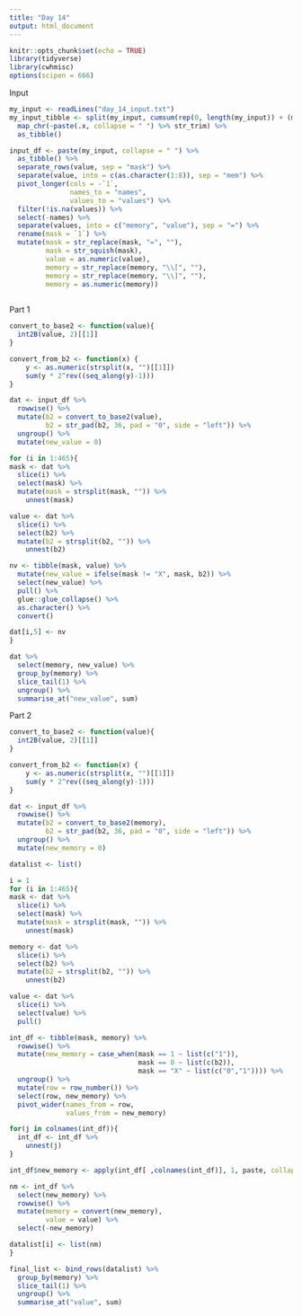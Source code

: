 ```yaml
---
title: "Day 14"
output: html_document
---
```


```r
knitr::opts_chunk$set(echo = TRUE)
library(tidyverse)
library(cwhmisc)
options(scipen = 666)
```

Input
```r
my_input <- readLines("day_14_input.txt")
my_input_tibble <- split(my_input, cumsum(rep(0, length(my_input)) + (my_input == ""))) %>% 
  map_chr(~paste(.x, collapse = " ") %>% str_trim) %>% 
  as_tibble()

input_df <- paste(my_input, collapse = " ") %>% 
  as_tibble() %>% 
  separate_rows(value, sep = "mask") %>% 
  separate(value, into = c(as.character(1:8)), sep = "mem") %>% 
  pivot_longer(cols = -`1`,
               names_to = "names",
               values_to = "values") %>% 
  filter(!is.na(values)) %>% 
  select(-names) %>% 
  separate(values, into = c("memory", "value"), sep = "=") %>% 
  rename(mask = `1`) %>% 
  mutate(mask = str_replace(mask, "=", ""),
         mask = str_squish(mask),
         value = as.numeric(value),
         memory = str_replace(memory, "\\[", ""),
         memory = str_replace(memory, "\\]", ""),
         memory = as.numeric(memory))
         
```

Part 1
```r
convert_to_base2 <- function(value){
  int2B(value, 2)[[1]]
}

convert_from_b2 <- function(x) {
    y <- as.numeric(strsplit(x, "")[[1]])
    sum(y * 2^rev((seq_along(y)-1)))
}

dat <- input_df %>% 
  rowwise() %>% 
  mutate(b2 = convert_to_base2(value),
         b2 = str_pad(b2, 36, pad = "0", side = "left")) %>% 
  ungroup() %>% 
  mutate(new_value = 0)

for (i in 1:465){
mask <- dat %>% 
  slice(i) %>% 
  select(mask) %>% 
  mutate(mask = strsplit(mask, "")) %>% 
    unnest(mask)

value <- dat %>% 
  slice(i) %>% 
  select(b2) %>% 
  mutate(b2 = strsplit(b2, "")) %>% 
    unnest(b2)

nv <- tibble(mask, value) %>% 
  mutate(new_value = ifelse(mask != "X", mask, b2)) %>% 
  select(new_value) %>% 
  pull() %>% 
  glue::glue_collapse() %>% 
  as.character() %>% 
  convert()

dat[i,5] <- nv
}

dat %>% 
  select(memory, new_value) %>% 
  group_by(memory) %>% 
  slice_tail(1) %>% 
  ungroup() %>% 
  summarise_at("new_value", sum)

```

Part 2
```r
convert_to_base2 <- function(value){
  int2B(value, 2)[[1]]
}

convert_from_b2 <- function(x) {
    y <- as.numeric(strsplit(x, "")[[1]])
    sum(y * 2^rev((seq_along(y)-1)))
}

dat <- input_df %>% 
  rowwise() %>% 
  mutate(b2 = convert_to_base2(memory),
         b2 = str_pad(b2, 36, pad = "0", side = "left")) %>% 
  ungroup() %>% 
  mutate(new_memory = 0)

datalist <- list()

i = 1
for (i in 1:465){
mask <- dat %>% 
  slice(i) %>% 
  select(mask) %>% 
  mutate(mask = strsplit(mask, "")) %>% 
    unnest(mask)

memory <- dat %>% 
  slice(i) %>% 
  select(b2) %>% 
  mutate(b2 = strsplit(b2, "")) %>% 
    unnest(b2)

value <- dat %>% 
  slice(i) %>% 
  select(value) %>% 
  pull()

int_df <- tibble(mask, memory) %>% 
  rowwise() %>% 
  mutate(new_memory = case_when(mask == 1 ~ list(c("1")),
                                mask == 0 ~ list(c(b2)),
                                mask == "X" ~ list(c("0","1")))) %>% 
  ungroup() %>% 
  mutate(row = row_number()) %>% 
  select(row, new_memory) %>% 
  pivot_wider(names_from = row,
              values_from = new_memory)

for(j in colnames(int_df)){
  int_df <- int_df %>% 
    unnest(j)
}

int_df$new_memory <- apply(int_df[ ,colnames(int_df)], 1, paste, collapse = "")

nm <- int_df %>% 
  select(new_memory) %>% 
  rowwise() %>% 
  mutate(memory = convert(new_memory),
         value = value) %>% 
  select(-new_memory)

datalist[i] <- list(nm)
}

final_list <- bind_rows(datalist) %>% 
  group_by(memory) %>% 
  slice_tail(1) %>% 
  ungroup() %>% 
  summarise_at("value", sum)
```
